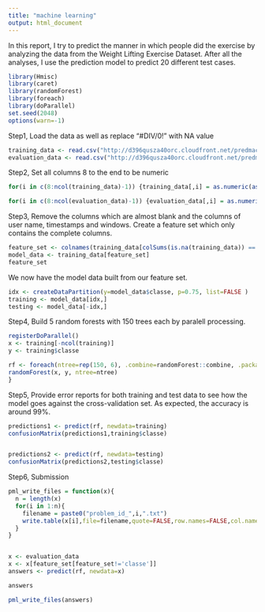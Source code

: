 ```yaml
---
title: "machine learning"
output: html_document
---
```


In this report, I try to predict the manner in which people did the exercise by analyzing the data from the Weight Lifting Exercise Dataset. After all the analyses, I use the prediction model to predict 20 different test cases.


```r
library(Hmisc)
library(caret)
library(randomForest)
library(foreach)
library(doParallel)
set.seed(2048)
options(warn=-1)
```

Step1, Load the data as well as replace "#DIV/0!" with NA value

```r
training_data <- read.csv("http://d396qusza40orc.cloudfront.net/predmachlearn/pml-training.csv", na.strings=c("#DIV/0!") )
evaluation_data <- read.csv("http://d396qusza40orc.cloudfront.net/predmachlearn/pml-testing.csv", na.strings=c("#DIV/0!") )
```

Step2, Set all columns 8 to the end to be numeric

```r
for(i in c(8:ncol(training_data)-1)) {training_data[,i] = as.numeric(as.character(training_data[,i]))}

for(i in c(8:ncol(evaluation_data)-1)) {evaluation_data[,i] = as.numeric(as.character(evaluation_data[,i]))}
```

Step3, Remove the columns which are almost blank and the columns of user name, timestamps and windows. Create a feature set which only contains the complete columns. 

```r
feature_set <- colnames(training_data[colSums(is.na(training_data)) == 0])[-(1:7)]
model_data <- training_data[feature_set]
feature_set
```

We now have the model data built from our feature set.

```r
idx <- createDataPartition(y=model_data$classe, p=0.75, list=FALSE )
training <- model_data[idx,]
testing <- model_data[-idx,]
```

Step4, Build 5 random forests with 150 trees each by paralell processing.

```r
registerDoParallel()
x <- training[-ncol(training)]
y <- training$classe

rf <- foreach(ntree=rep(150, 6), .combine=randomForest::combine, .packages='randomForest') %dopar% {
randomForest(x, y, ntree=ntree) 
}
```

Step5, Provide error reports for both training and test data to see how the model goes against the cross-validation set. As expected, the accuracy is around 99%.

```r
predictions1 <- predict(rf, newdata=training)
confusionMatrix(predictions1,training$classe)


predictions2 <- predict(rf, newdata=testing)
confusionMatrix(predictions2,testing$classe)
```


Step6, Submission

```r
pml_write_files = function(x){
  n = length(x)
  for(i in 1:n){
    filename = paste0("problem_id_",i,".txt")
    write.table(x[i],file=filename,quote=FALSE,row.names=FALSE,col.names=FALSE)
  }
}


x <- evaluation_data
x <- x[feature_set[feature_set!='classe']]
answers <- predict(rf, newdata=x)

answers

pml_write_files(answers)
```